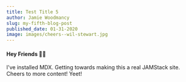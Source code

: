 ```yaml
---
title: Test Title 5
author: Jamie Woodmancy
slug: my-fifth-blog-post
published_date: 01-31-2020
image: images/cheers--wil-stewart.jpg
---
```


#### Hey Friends 👋🏼

I've installed MDX. Getting towards making this a real JAMStack site. Cheers to more content! Yeet!
